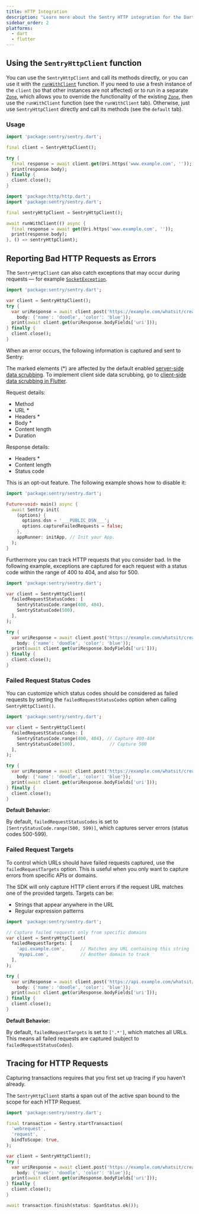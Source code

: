 ```yaml
---
title: HTTP Integration
description: "Learn more about the Sentry HTTP integration for the Dart SDK."
sidebar_order: 2
platforms:
  - dart
  - flutter
---
```


## Using the `SentryHttpClient` function

You can use the `SentryHttpClient` and call its methods directly, or you can use it with the [`runWithClient`](https://pub.dev/documentation/http/latest/http/runWithClient.html) function. If you need to use a fresh instance of the `client` (so that other instances are not affected) or to run in a separate [`Zone`](https://api.dart.dev/stable/3.5.0/dart-async/Zone-class.html), which allows you to override the functionality of the existing [`Zone`](https://api.dart.dev/stable/3.5.0/dart-async/Zone-class.html), then use the `runWithClient` function (see the `runWithClient` tab). Otherwise, just use `SentryHttpClient` directly and call its methods (see the `default` tab).

### Usage

```dart {filename:http_client.dart}{tabTitle: default}
import 'package:sentry/sentry.dart';

final client = SentryHttpClient();

try {
  final response = await client.get(Uri.https('www.example.com', ''));
  print(response.body);
} finally {
  client.close();
}
```

```dart {filename:http_client.dart}{tabTitle: runWithClient}
import 'package:http/http.dart';
import 'package:sentry/sentry.dart';

final sentryHttpClient = SentryHttpClient();

await runWithClient(() async {
  final response = await get(Uri.https('www.example.com', ''));
  print(response.body);
}, () => sentryHttpClient);
```

## Reporting Bad HTTP Requests as Errors

The `SentryHttpClient` can also catch exceptions that may occur during requests — for example [`SocketException`](https://api.dart.dev/stable/2.13.4/dart-io/SocketException-class.html).

```dart
import 'package:sentry/sentry.dart';

var client = SentryHttpClient();
try {
  var uriResponse = await client.post('https://example.com/whatsit/create',
    body: {'name': 'doodle', 'color': 'blue'});
  print(await client.get(uriResponse.bodyFields['uri']));
} finally {
  client.close();
}
```

When an error occurs, the following information is captured and sent to Sentry:

The marked elements (\*) are affected by the default enabled [server-side data scrubbing](/security-legal-pii/scrubbing/server-side-scrubbing/).
To implement client side data scrubbing, go to [client-side data scrubbing in Flutter](/platforms/dart/guides/flutter/data-management/sensitive-data/).

Request details:

- Method
- URL \*
- Headers \*
- Body \*
- Content length
- Duration

Response details:

- Headers \*
- Content length
- Status code

This is an opt-out feature. The following example shows how to disable it:


```dart
import 'package:sentry/sentry.dart';

Future<void> main() async {
  await Sentry.init(
    (options) {
      options.dsn = '___PUBLIC_DSN___';
      options.captureFailedRequests = false;
    },
    appRunner: initApp, // Init your App.
  );
}
```

Furthermore you can track HTTP requests that you consider bad. In the
following example, exceptions are captured for each request
with a status code within the range of 400 to 404, and also for 500.

```dart
import 'package:sentry/sentry.dart';

var client = SentryHttpClient(
  failedRequestStatusCodes: [
    SentryStatusCode.range(400, 404),
    SentryStatusCode(500),
  ],
);

try {
  var uriResponse = await client.post('https://example.com/whatsit/create',
    body: {'name': 'doodle', 'color': 'blue'});
  print(await client.get(uriResponse.bodyFields['uri']));
} finally {
  client.close();
}
```

### Failed Request Status Codes

You can customize which status codes should be considered as failed requests by setting the `failedRequestStatusCodes` option when calling `SentryHttpClient()`.

```dart
import 'package:sentry/sentry.dart';

var client = SentryHttpClient(
  failedRequestStatusCodes: [
    SentryStatusCode.range(400, 404), // Capture 400-404
    SentryStatusCode(500),             // Capture 500
  ],
);

try {
  var uriResponse = await client.post('https://example.com/whatsit/create',
    body: {'name': 'doodle', 'color': 'blue'});
  print(await client.get(uriResponse.bodyFields['uri']));
} finally {
  client.close();
}
```

**Default Behavior:**

By default, `failedRequestStatusCodes` is set to `[SentryStatusCode.range(500, 599)]`, which captures server errors (status codes 500-599).

### Failed Request Targets

To control which URLs should have failed requests captured, use the `failedRequestTargets` option. This is useful when you only want to capture errors from specific APIs or domains.

The SDK will only capture HTTP client errors if the request URL matches one of the provided targets. Targets can be:

- Strings that appear anywhere in the URL
- Regular expression patterns

```dart
import 'package:sentry/sentry.dart';

// Capture failed requests only from specific domains
var client = SentryHttpClient(
  failedRequestTargets: [
    'api.example.com',      // Matches any URL containing this string
    'myapi.com',            // Another domain to track
  ],
);

try {
  var uriResponse = await client.post('https://api.example.com/whatsit/create',
    body: {'name': 'doodle', 'color': 'blue'});
  print(await client.get(uriResponse.bodyFields['uri']));
} finally {
  client.close();
}
```

**Default Behavior:**

By default, `failedRequestTargets` is set to `['.*']`, which matches all URLs. This means all failed requests are captured (subject to `failedRequestStatusCodes`).


## Tracing for HTTP Requests

<Alert>

Capturing transactions requires that you first <PlatformLink to="/tracing/">set up tracing</PlatformLink> if you haven't already.

</Alert>

The `SentryHttpClient` starts a span out of the active span bound to the scope for each HTTP Request.

```dart
import 'package:sentry/sentry.dart';

final transaction = Sentry.startTransaction(
  'webrequest',
  'request',
  bindToScope: true,
);

var client = SentryHttpClient();
try {
  var uriResponse = await client.post('https://example.com/whatsit/create',
    body: {'name': 'doodle', 'color': 'blue'});
  print(await client.get(uriResponse.bodyFields['uri']));
} finally {
  client.close();
}

await transaction.finish(status: SpanStatus.ok());
```
